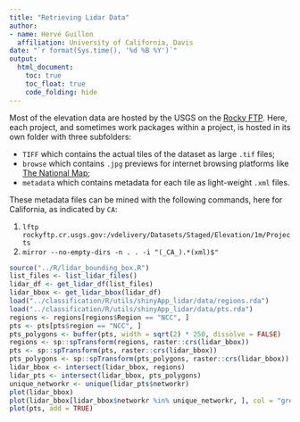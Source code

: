 ```yaml
---
title: "Retrieving Lidar Data"
author: 
- name: Hervé Guillon
  affiliation: University of California, Davis
date: "`r format(Sys.time(), '%d %B %Y')`"  
output:
  html_document:
    toc: true
    toc_float: true
    code_folding: hide
---
```



Most of the elevation data are hosted by the USGS on the [Rocky FTP](rockyftp.cr.usgs.gov:/vdelivery/Datasets/Staged/Elevation/1m/Projects).
Here, each project, and sometimes work packages within a project, is hosted in its own folder with three subfolders:

- `TIFF` which contains the actual tiles of the dataset as large `.tif` files;
- `browse` which contains `.jpg` previews for internet browsing platforms like [The National Map](https://viewer.nationalmap.gov/basic/);
- `metadata` which contains metadata for each tile as light-weight `.xml` files. 

These metadata files can be mined with the following commands, here for California, as indicated by `CA`:

1. `lftp rockyftp.cr.usgs.gov:/vdelivery/Datasets/Staged/Elevation/1m/Projects`
2. `mirror --no-empty-dirs -n . . -i "(_CA_).*(xml)$"`

```r
source("../R/lidar_bounding_box.R")
list_files <- list_lidar_files()
lidar_df <- get_lidar_df(list_files)
lidar_bbox <- get_lidar_bbox(lidar_df)
load("../classification/R/utils/shinyApp_lidar/data/regions.rda")
load("../classification/R/utils/shinyApp_lidar/data/pts.rda")
regions <- regions[regions$Region == "NCC", ]
pts <- pts[pts$region == "NCC", ]
pts_polygons <- buffer(pts, width = sqrt(2) * 250, dissolve = FALSE)
regions <- sp::spTransform(regions, raster::crs(lidar_bbox))
pts <- sp::spTransform(pts, raster::crs(lidar_bbox))
pts_polygons <- sp::spTransform(pts_polygons, raster::crs(lidar_bbox))
lidar_bbox <- intersect(lidar_bbox, regions)
lidar_pts <- intersect(lidar_bbox, pts_polygons)
unique_networkr <- unique(lidar_pts$networkr)
plot(lidar_bbox)
plot(lidar_bbox[lidar_bbox$networkr %in% unique_networkr, ], col = "green", add = TRUE)
plot(pts, add = TRUE)
```